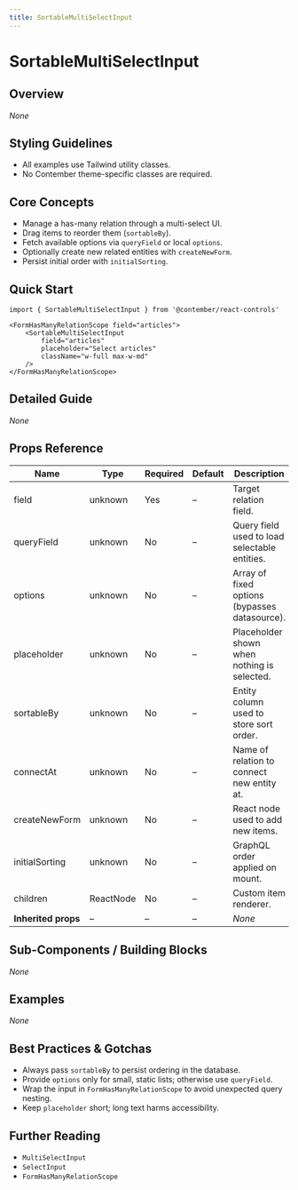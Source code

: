 ```yaml
---
title: SortableMultiSelectInput
---
```


<!-- Edited by human: false -->
<!-- Examples count: 0 -->
<!-- Source examples: 0 -->
<!-- Playground examples: 0 -->
<!-- External examples: 0 -->
<!-- Import examples: 0 -->

# SortableMultiSelectInput

## Overview
_None_

## Styling Guidelines
* All examples use Tailwind utility classes.  
* No Contember theme-specific classes are required.

## Core Concepts
* Manage a has-many relation through a multi-select UI.
* Drag items to reorder them (`sortableBy`).
* Fetch available options via `queryField` or local `options`.
* Optionally create new related entities with `createNewForm`.
* Persist initial order with `initialSorting`.

## Quick Start
```tsx
import { SortableMultiSelectInput } from '@contember/react-controls'

<FormHasManyRelationScope field="articles">
	<SortableMultiSelectInput
		field="articles"
		placeholder="Select articles"
		className="w-full max-w-md"
	/>
</FormHasManyRelationScope>
```

## Detailed Guide
_None_

## Props Reference
| Name | Type | Required | Default | Description |
|------|------|----------|---------|-------------|
| field | unknown | Yes | – | Target relation field. |
| queryField | unknown | No | – | Query field used to load selectable entities. |
| options | unknown | No | – | Array of fixed options (bypasses datasource). |
| placeholder | unknown | No | – | Placeholder shown when nothing is selected. |
| sortableBy | unknown | No | – | Entity column used to store sort order. |
| connectAt | unknown | No | – | Name of relation to connect new entity at. |
| createNewForm | unknown | No | – | React node used to add new items. |
| initialSorting | unknown | No | – | GraphQL order applied on mount. |
| children | ReactNode | No | – | Custom item renderer. |
| **Inherited props** | – | – | – | _None_ |

## Sub-Components / Building Blocks
_None_

## Examples
_None_

## Best Practices & Gotchas
* Always pass `sortableBy` to persist ordering in the database.
* Provide `options` only for small, static lists; otherwise use `queryField`.
* Wrap the input in `FormHasManyRelationScope` to avoid unexpected query nesting.
* Keep `placeholder` short; long text harms accessibility.

## Further Reading
* `MultiSelectInput`
* `SelectInput`
* `FormHasManyRelationScope`

<!-- End of Generated Documentation -->